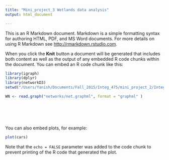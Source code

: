 ```yaml
---
title: "Mini_project_3 Wetlands data analysis"
output: html_document

---
```


This is an R Markdown document. Markdown is a simple formatting syntax for authoring HTML, PDF, and MS Word documents. For more details on using R Markdown see <http://rmarkdown.rstudio.com>.

When you click the **Knit** button a document will be generated that includes both content as well as the output of any embedded R code chunks within the document. You can embed an R code chunk like this:

```r
library(igraph)
library(dplyr)
library(networkD3)
setwd("/Users/Yanish/Documents/Fall_2015/Integ_475/mini_project_2/Integ475Project")

WN <- read.graph("networks/net.graphml", format = "graphml" )







```

You can also embed plots, for example:

```r
plot(cars)
```

Note that the `echo = FALSE` parameter was added to the code chunk to prevent printing of the R code that generated the plot.
